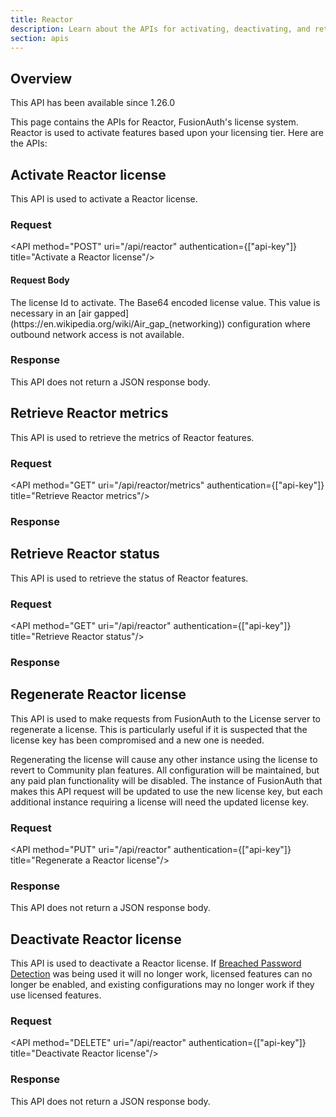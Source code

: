 ```yaml
---
title: Reactor
description: Learn about the APIs for activating, deactivating, and retrieving the status of a FusionAuth Reactor license.
section: apis
---
```


## Overview

<Aside type="version">
This API has been available since 1.26.0
</Aside>

This page contains the APIs for Reactor, FusionAuth's license system. Reactor is used to activate features based upon your licensing tier. Here are the APIs:


## Activate Reactor license

This API is used to activate a Reactor license.

### Request

<API method="POST" uri="/api/reactor" authentication={["api-key"]} title="Activate a Reactor license"/>

#### Request Body

<APIBlock>
  <APIField name="licenseId" type="String" required>
    The license Id to activate.
  </APIField>
  <APIField name="license" type="String" optional>
    The Base64 encoded license value. This value is necessary in an [air gapped](https://en.wikipedia.org/wiki/Air_gap_(networking)) configuration where outbound network access is not available.
  </APIField>
</APIBlock>

### Response

This API does not return a JSON response body.

<StandardPostResponseCodes never_search_error success_code="200" success_message="The request was successful." />

## Retrieve Reactor metrics

This API is used to retrieve the metrics of Reactor features.

### Request

<API method="GET" uri="/api/reactor/metrics" authentication={["api-key"]} title="Retrieve Reactor metrics"/>

### Response

<StandardGetResponseCodes no_errors never_missing never_search_error />

<ReactorMetricsResponseBody />

## Retrieve Reactor status

This API is used to retrieve the status of Reactor features.

### Request

<API method="GET" uri="/api/reactor" authentication={["api-key"]} title="Retrieve Reactor status"/>

### Response

<StandardGetResponseCodes no_errors never_missing never_search_error />

<ReactorStatusResponseBody />

## Regenerate Reactor license

This API is used to make requests from FusionAuth to the License server to regenerate a license. This is particularly useful if it is suspected that the license key has been compromised and a new one is needed.

Regenerating the license will cause any other instance using the license to revert to Community plan features. All configuration will be maintained, but any paid plan functionality will be disabled. The instance of FusionAuth that makes this API request will be updated to use the new license key, but each additional instance requiring a license will need the updated license key.

### Request

<API method="PUT" uri="/api/reactor" authentication={["api-key"]} title="Regenerate a Reactor license"/>

### Response

This API does not return a JSON response body.

<StandardPutResponseCodes never_search_error success_code="200" success_message="The request was successful. The response will be empty." />


## Deactivate Reactor license

This API is used to deactivate a Reactor license.
If [Breached Password Detection](/docs/operate/secure-and-monitor/breached-password-detection/) was being used it will no longer work, licensed features can no longer be enabled, and existing configurations may no longer work if they use licensed features.

### Request

<API method="DELETE" uri="/api/reactor" authentication={["api-key"]} title="Deactivate Reactor license"/>

### Response

This API does not return a JSON response body.

<StandardDeleteResponseCodes never_search_error success_code="200" success_message="The request was successful. The response will be empty." />
